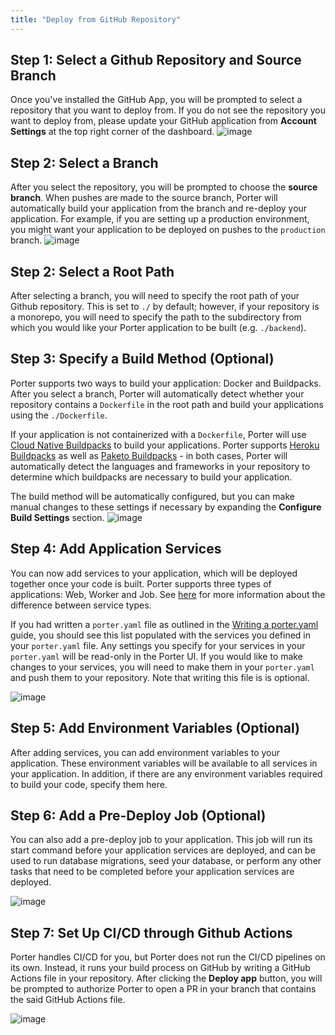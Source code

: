 ```yaml
---
title: "Deploy from GitHub Repository"
---
```


## Step 1: Select a Github Repository and Source Branch
Once you've installed the GitHub App, you will be prompted to select a repository that you want to deploy from. If you do not see the repository you want to deploy from, please update your GitHub application from **Account Settings** at the top right corner of the dashboard.
![image](/images/deploying-applications/select-repository.png)

## Step 2: Select a Branch

After you select the repository, you will be prompted to choose the **source branch**. 
When pushes are made to the source branch, Porter will automatically build your application from the branch and re-deploy your application. 
For example, if you are setting up a production environment, you might want your application to be deployed on pushes to the `production` branch.
![image](/images/deploying-applications/select-branch.png)

## Step 2: Select a Root Path
After selecting a branch, you will need to specify the root path of your Github repository. This is set to `./` by default; 
however, if your repository is a monorepo, you will need to specify the path to the subdirectory from which you would like your Porter application to be built (e.g. `./backend`).

## Step 3: Specify a Build Method (Optional)
Porter supports two ways to build your application: Docker and Buildpacks. After you select a branch, Porter will automatically detect whether your repository contains a `Dockerfile` in the root path and build your applications using the `./Dockerfile`.

If your application is not containerized with a `Dockerfile`, Porter will use [Cloud Native Buildpacks](https://buildpacks.io) to build your applications. Porter supports [Heroku Buildpacks](https://devcenter.heroku.com/articles/buildpacks#officially-supported-buildpacks) 
as well as [Paketo Buildpacks](https://paketo.io/) - in both cases, Porter will automatically detect the languages and frameworks in your repository to determine which buildpacks are necessary to build your application. 

The build method will be automatically configured, but you can make manual changes to these settings if necessary by expanding the **Configure Build Settings** section.
![image](/images/deploying-applications/configure-buildpacks.png)

## Step 4: Add Application Services
You can now add services to your application, which will be deployed together once your code is built. Porter supports three types of applications: Web, Worker and Job. 
See [here](/deploy/types-of-services) for more information about the difference between service types.

If you had written a `porter.yaml` file as outlined in the [Writing a porter.yaml](/deploy/configuration-as-code/overview) guide, you should see this list populated with the services you defined in your `porter.yaml` file. Any settings you specify for your services in your `porter.yaml` will be read-only in the Porter UI. 
If you would like to make changes to your services, you will need to make them in your `porter.yaml` and push them to your repository. Note that writing this file is is optional.

![image](/images/deploying-applications/application-services.png)

## Step 5: Add Environment Variables (Optional)
After adding services, you can add environment variables to your application. These environment variables will be available to all services in your application. In addition, if there are any environment variables required to build your code, specify them here.

## Step 6: Add a Pre-Deploy Job (Optional)
You can also add a pre-deploy job to your application. This job will run its start command before your application services are deployed, and can be used to run database migrations, seed your database, or perform any other tasks that need to be completed before your application services are deployed.

![image](/images/deploying-applications/environment-vars.png)

## Step 7: Set Up CI/CD through Github Actions
Porter handles CI/CD for you, but Porter does not run the CI/CD pipelines on its own. Instead, it runs your build process on GitHub by writing a GitHub Actions file in your repository. 
After clicking the **Deploy app** button, you will be prompted to authorize Porter to open a PR in your branch that contains the said GitHub Actions file. 

![image](/images/deploying-applications/github-actions.png)

